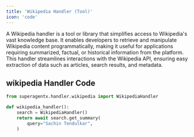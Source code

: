 ```yaml
---
title: 'Wikipedia Handler (Tool)'
icon: 'code'
---
```


A Wikipedia handler is a tool or library that simplifies access to Wikipedia's vast knowledge base.
It enables developers to retrieve and manipulate Wikipedia content programmatically, making it useful
for applications requiring summarized, factual, or historical information from the platform. This handler
streamlines interactions with the Wikipedia API, ensuring easy extraction of data such as articles, search
results, and metadata.

## wikipedia Handler Code
```python wikipedia handler code
from superagentx.handler.wikipedia import WikipediaHandler

def wikipedia_handler():
    search = WikipediaHandler()
    return await search.get_summary(
        query="Sachin Tendulkar",
    )
```